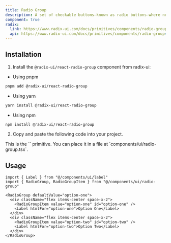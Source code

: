 ```yaml
---
title: Radio Group
description: A set of checkable buttons—known as radio buttons—where no more than one of the buttons can be checked at a time.
component: true
radix:
  link: https://www.radix-ui.com/docs/primitives/components/radio-group
  api: https://www.radix-ui.com/docs/primitives/components/radio-group#api-reference
---
```


<ComponentExample src="/components/examples/radio-group/demo.tsx">
  <RadioGroupDemo />
</ComponentExample>

## Installation

1. Install the `@radix-ui/react-radio-group` component from radix-ui:

- Using pnpm

```bash
pnpm add @radix-ui/react-radio-group
```

- Using yarn

```bash
yarn install @radix-ui/react-radio-group
```

- Using npm

```bash
npm install @radix-ui/react-radio-group
```

2. Copy and paste the following code into your project.

<ComponentSource src="/components/ui/radio-group.tsx" />

<Callout>
  This is the `<RadioGroup />` primitive. You can place it in a file at
  `components/ui/radio-group.tsx`.
</Callout>

## Usage

```tsx
import { Label } from "@/components/ui/label"
import { RadioGroup, RadioGroupItem } from "@/components/ui/radio-group"
```

```tsx
<RadioGroup defaultValue="option-one">
  <div className="flex items-center space-x-2">
    <RadioGroupItem value="option-one" id="option-one" />
    <Label htmlFor="option-one">Option One</Label>
  </div>
  <div className="flex items-center space-x-2">
    <RadioGroupItem value="option-two" id="option-two" />
    <Label htmlFor="option-two">Option Two</Label>
  </div>
</RadioGroup>
```
